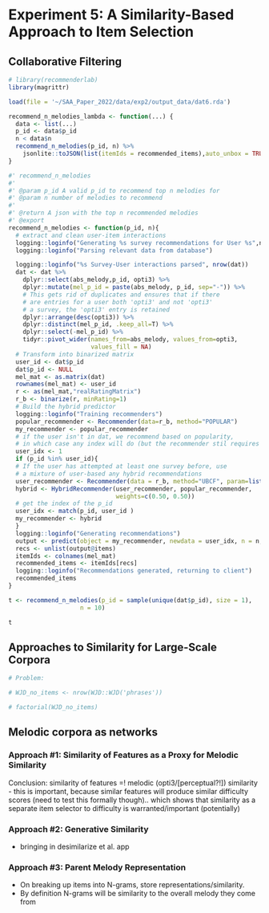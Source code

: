 

# Experiment 5: A Similarity-Based Approach to Item Selection {#similarity_study}


## Collaborative Filtering



```r

# library(recommenderlab) 
library(magrittr)

```


```r


load(file = '~/SAA_Paper_2022/data/exp2/output_data/dat6.rda')


```


```r

recommend_n_melodies_lambda <- function(...) {
  data <- list(...)
  p_id <- data$p_id
  n < data$n
  recommend_n_melodies(p_id, n) %>%
    jsonlite::toJSON(list(itemIds = recommended_items),auto_unbox = TRUE)
}

```

```r

#' recommend_n_melodies
#'
#' @param p_id A valid p_id to recommend top n melodies for
#' @param n number of melodies to recommend
#'
#' @return A json with the top n recommended melodies
#' @export
recommend_n_melodies <- function(p_id, n){
  # extract and clean user-item interactions
  logging::loginfo("Generating %s survey recommendations for User %s",n,p_id)
  logging::loginfo("Parsing relevant data from database")

  logging::loginfo("%s Survey-User interactions parsed", nrow(dat))
  dat <- dat %>%
    dplyr::select(abs_melody,p_id, opti3) %>%
    dplyr::mutate(mel_p_id = paste(abs_melody, p_id, sep="-")) %>%
    # This gets rid of duplicates and ensures that if there
    # are entries for a user both 'opti3' and not 'opti3'
    # a survey, the 'opti3' entry is retained
    dplyr::arrange(desc(opti3)) %>%
    dplyr::distinct(mel_p_id, .keep_all=T) %>%
    dplyr::select(-mel_p_id) %>%
    tidyr::pivot_wider(names_from=abs_melody, values_from=opti3,
                       values_fill = NA)
  # Transform into binarized matrix
  user_id <- dat$p_id
  dat$p_id <- NULL
  mel_mat <- as.matrix(dat)
  rownames(mel_mat) <- user_id
  r <- as(mel_mat,"realRatingMatrix")
  r_b <- binarize(r, minRating=1)
  # Build the hybrid predictor
  logging::loginfo("Training recommenders")
  popular_recommender <- Recommender(data=r_b, method="POPULAR")
  my_recommender <- popular_recommender
  # if the user isn't in dat, we recommend based on popularity,
  # in which case any index will do (but the recommender stil requires one)
  user_idx <- 1
  if (p_id %in% user_id){
  # If the user has attempted at least one survey before, use
  # a mixture of user-based any hybrid recommendations
  user_recommender <- Recommender(data = r_b, method="UBCF", param=list(nn=50))
  hybrid <- HybridRecommender(user_recommender, popular_recommender,
                              weights=c(0.50, 0.50))
  # get the index of the p_id
  user_idx <- match(p_id, user_id )
  my_recommender <- hybrid
  }
  logging::loginfo("Generating recommendations")
  output <- predict(object = my_recommender, newdata = user_idx, n = n, data = r_b)
  recs <- unlist(output@items)
  itemIds <- colnames(mel_mat)
  recommended_items <- itemIds[recs]
  logging::loginfo("Recommendations generated, returning to client")
  recommended_items
}

```

```r

t <- recommend_n_melodies(p_id = sample(unique(dat$p_id), size = 1),
                    n = 10)

t

```




## Approaches to Similarity for Large-Scale Corpora


```r

# Problem:

# WJD_no_items <- nrow(WJD::WJD('phrases'))

```

```r

# factorial(WJD_no_items)

```


## Melodic corpora as networks 




### Approach #1: Similarity of Features as a Proxy for Melodic Similarity

Conclusion: similarity of features =! melodic (opti3/[perceptual?!]) similarity
- this is important, because similar features will produce similar difficulty scores (need to test this formally though).. which shows that similarity as a separate item selector to difficulty is warranted/important (potentially)


### Approach #2: Generative Similarity

- bringing in desimilarize et al. app


### Approach #3: Parent Melody Representation

- On breaking up items into N-grams, store representations/similarity.
- By definition N-grams will be similarity to the overall melody they come from

